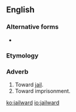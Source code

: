 ==English==

===Alternative forms===
* {{l|en|gaolward}} {{qualifier|rare}}

===Etymology===
{{suffix|jail|ward|lang=en}}

===Adverb===
{{en-adv}}
# Toward [[jail]].
# Toward imprisonment.

[[ko:jailward]]
[[io:jailward]]
